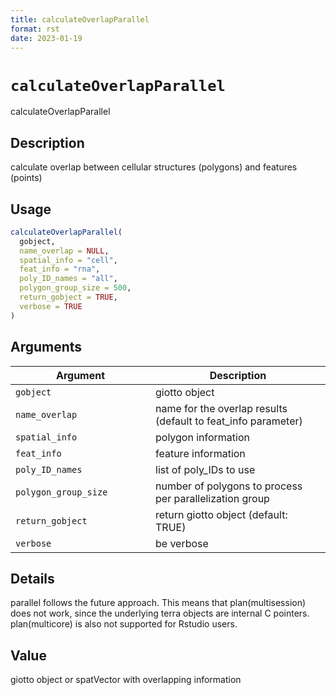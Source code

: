 ```yaml
--- 
title: calculateOverlapParallel 
format: rst 
date: 2023-01-19 
--- 
```

# `calculateOverlapParallel`

calculateOverlapParallel


## Description

calculate overlap between cellular structures (polygons) and features (points)


## Usage

```r
calculateOverlapParallel(
  gobject,
  name_overlap = NULL,
  spatial_info = "cell",
  feat_info = "rna",
  poly_ID_names = "all",
  polygon_group_size = 500,
  return_gobject = TRUE,
  verbose = TRUE
)
```


## Arguments

Argument      |Description
------------- |----------------
`gobject`     |     giotto object
`name_overlap`     |     name for the overlap results (default to feat_info parameter)
`spatial_info`     |     polygon information
`feat_info`     |     feature information
`poly_ID_names`     |     list of poly_IDs to use
`polygon_group_size`     |     number of polygons to process per parallelization group
`return_gobject`     |     return giotto object (default: TRUE)
`verbose`     |     be verbose


## Details

parallel follows the future approach. This means that plan(multisession) does not work,
 since the underlying terra objects are internal C pointers. plan(multicore) is also not supported for
 Rstudio users.


## Value

giotto object or spatVector with overlapping information


